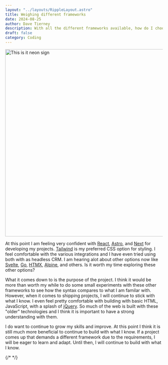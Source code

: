 ```yaml
---
layout: "../layouts/RippleLayout.astro"
title: Weighing different frameworks
date: 2024-08-25
author: Dave Tierney
description: With all the different frameworks available, how do I choose?
draft: false
category: Coding
---
```



<Image src={thisIs} alt="This is it neon sign" height="600" width="1200" />

At this point I am feeling very confident with <a href="https://react.dev/" target="_blank" rel="noopener" className="whitespace-nowrap underline decoration-neon transition hover:text-neon">React</a>, <a href="https://astro.build/" target="_blank" rel="noopener" className="whitespace-nowrap underline decoration-neon transition hover:text-neon">Astro</a>, and <a href="https://nextjs.org/" target="_blank" rel="noopener" className="whitespace-nowrap underline decoration-neon transition hover:text-neon">Next</a> for developing my projects. <a href="https://tailwindcss.com/" target="_blank" rel="noopener" className="whitespace-nowrap underline decoration-neon transition hover:text-neon">Tailwind</a> is my preferred CSS option for styling. I feel comfortable with the various integrations and I have even tried using both with as headless CRM. I am hearing alot about other options now like <a href="https://svelte.dev/" target="_blank" rel="noopener" className="whitespace-nowrap underline decoration-neon transition hover:text-neon">Svelte</a>, <a href="https://go.dev/" target="_blank" rel="noopener" className="whitespace-nowrap underline decoration-neon transition hover:text-neon">Go</a>, <a href="https://htmx.org/" target="_blank" rel="noopener" className="whitespace-nowrap underline decoration-neon transition hover:text-neon">HTMX</a>, <a href="https://alpinejs.dev/" target="_blank" rel="noopener" className="whitespace-nowrap underline decoration-neon transition hover:text-neon">Alpine</a>, and others. Is it worth my time exploring these other options?

What it comes down to is the purpose of the project. I think it would be more than worth my while to do some small experiments with these other frameworks to see how the syntax compares to what I am familar with. However, when it comes to shipping projects, I will continue to stick with what I know. I even feel pretty comfortable with building with basic HTML, JavaScript, with a splash of <a href="https://jquery.com/" target="_blank" rel="noopener" className="whitespace-nowrap underline decoration-neon transition hover:text-neon">jQuery</a>. So much of the web is built with these "older" technologies and I think it is important to have a strong understanding with them.

I do want to continue to grow my skills and improve. At this point I think it is still much more beneficial to continue to build with what I know. If a project comes up that demands a different framework due to the requirements, I will be eager to learn and adapt. Until then, I will continue to build with what I know.

{/* <a href="" target="_blank" rel="noopener" className="whitespace-nowrap underline decoration-neon transition hover:text-neon"></a> */}
